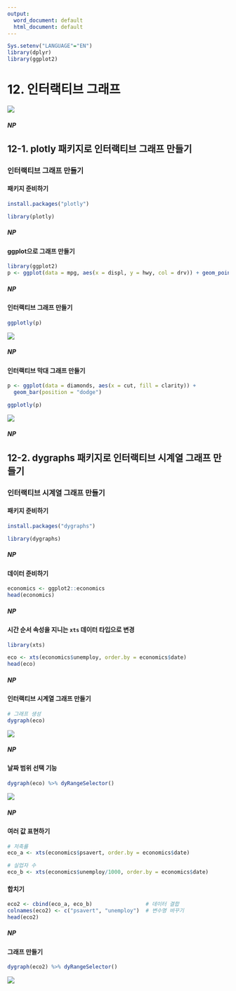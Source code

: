 ```yaml
---
output:
  word_document: default
  html_document: default
---
```


<!-- RMD 설정 -->
```r
Sys.setenv("LANGUAGE"="EN")
library(dplyr)
library(ggplot2)
```

# 12. 인터랙티브 그래프

![](img/12_00.png)

##### NP #####

## 12-1. plotly 패키지로 인터랙티브 그래프 만들기

### 인터랙티브 그래프 만들기

#### 패키지 준비하기
```r
install.packages("plotly")
```

```r
library(plotly)
```

##### NP #####

#### ggplot으로 그래프 만들기
```r
library(ggplot2)
p <- ggplot(data = mpg, aes(x = displ, y = hwy, col = drv)) + geom_point()
```

##### NP #####

#### 인터랙티브  그래프 만들기
```r
ggplotly(p)
```

![](img/12_01.png)

##### NP #####

#### 인터랙티브 막대 그래프 만들기
```r
p <- ggplot(data = diamonds, aes(x = cut, fill = clarity)) + 
  geom_bar(position = "dodge")

ggplotly(p)
```

![](img/12_02.png)

##### NP #####

## 12-2. dygraphs 패키지로 인터랙티브 시계열 그래프 만들기

### 인터랙티브 시계열 그래프 만들기

#### 패키지 준비하기
```r
install.packages("dygraphs")
```
```r
library(dygraphs)
```

##### NP #####

#### 데이터 준비하기
```r
economics <- ggplot2::economics
head(economics)
```

##### NP #####

#### 시간 순서 속성을 지니는 `xts` 데이터 타입으로 변경
```r
library(xts)

eco <- xts(economics$unemploy, order.by = economics$date)
head(eco)
```

##### NP #####

#### 인터랙티브 시계열 그래프 만들기
```r
# 그래프 생성
dygraph(eco)
```

![](img/12_03.png)


##### NP #####

#### 날짜 범위 선택 기능
```r
dygraph(eco) %>% dyRangeSelector()
```

![](img/12_04.png)

##### NP #####

#### 여러 값 표현하기

```r
# 저축률 
eco_a <- xts(economics$psavert, order.by = economics$date)

# 실업자 수
eco_b <- xts(economics$unemploy/1000, order.by = economics$date)
```

#### 합치기
```r
eco2 <- cbind(eco_a, eco_b)                 # 데이터 결합
colnames(eco2) <- c("psavert", "unemploy")  # 변수명 바꾸기
head(eco2)
```

##### NP #####

#### 그래프 만들기
```r
dygraph(eco2) %>% dyRangeSelector()
```

![](img/12_05.png)